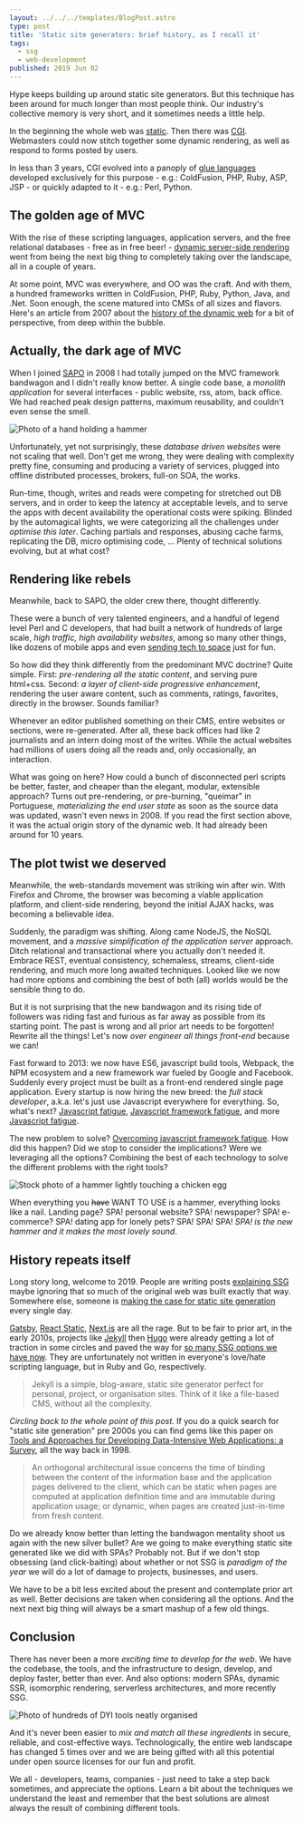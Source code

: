 ```yaml
---
layout: ../../../templates/BlogPost.astro
type: post
title: 'Static site generators: brief history, as I recall it'
tags:
  - ssg
  - web-development
published: 2019 Jun 02
---
```


<Abstract>

Hype keeps building up around static site generators. But this technique has been around for much longer than most people think. Our industry's collective memory is very short, and it sometimes needs a little help.

</Abstract>

In the beginning the whole web was [static](http://info.cern.ch/). Then there was [CGI](https://en.wikipedia.org/wiki/Common_Gateway_Interface). Webmasters could now stitch together some dynamic rendering, as well as respond to forms posted by users.

In less than 3 years, CGI evolved into a panoply of [glue languages](https://en.wikipedia.org/wiki/Scripting_language#Glue_languages) developed exclusively for this purpose - e.g.: ColdFusion, PHP, Ruby, ASP, JSP - or quickly adapted to it - e.g.: Perl, Python.

## The golden age of MVC

With the rise of these scripting languages, application servers, and the free relational databases - free as in free beer! - [dynamic server-side rendering](https://dev.to/sunnysingh/the-benefits-and-origins-of-server-side-rendering-4doh) went from being the next big thing to completely taking over the landscape, all in a couple of years.

At some point, MVC was everywhere, and OO was the craft. And with them, a hundred frameworks written in ColdFusion, PHP, Ruby, Python, Java, and .Net. Soon enough, the scene matured into CMSs of all sizes and flavors. Here's an article from 2007 about the [history of the dynamic web](https://royal.pingdom.com/a-history-of-the-dynamic-web/) for a bit of perspective, from deep within the bubble.

## Actually, the dark age of MVC

When I joined [SAPO](https://www.sapo.pt/) in 2008 I had totally jumped on the MVC framework bandwagon and I didn't really know better. A single code base, a _monolith application_ for several interfaces - public website, rss, atom, back office. We had reached peak design patterns, maximum reusability, and couldn't even sense the smell.

![Photo of a hand holding a hammer](./media/hammer-by-leo-moko.jpg 'The hammer & nail quote comes later. // Photo by Leo Moko on Unsplash https://unsplash.com/photos/B4YHKz6lLrQ')

Unfortunately, yet not surprisingly, these _database driven websites_ were not scaling that well. Don't get me wrong, they were dealing with complexity pretty fine, consuming and producing a variety of services, plugged into offline distributed processes, brokers, full-on SOA, the works.

Run-time, though, writes and reads were competing for stretched out DB servers, and in order to keep the latency at acceptable levels, and to serve the apps with decent availability the operational costs were spiking. Blinded by the automagical lights, we were categorizing all the challenges under _optimise this later_. Caching partials and responses, abusing cache farms, replicating the DB, micro optimising code, ... Plenty of technical solutions evolving, but at what cost?

## Rendering like rebels

Meanwhile, back to SAPO, the older crew there, thought differently.

These were a bunch of very talented engineers, and a handful of legend level Perl and C developers, that had built a network of hundreds of large scale, _high traffic, high availability websites_, among so many other things, like dozens of mobile apps and even [sending tech to space](http://makerfairelisbon.com/en/2014/07/16/spacebits.html) just for fun.

So how did they think differently from the predominant MVC doctrine? Quite simple. First: _pre-rendering all the static content_, and serving pure html+css. Second: _a layer of client-side progressive enhancement_, rendering the user aware content, such as comments, ratings, favorites, directly in the browser. Sounds familiar?

Whenever an editor published something on their CMS, entire websites or sections, were re-generated. After all, these back offices had like 2 journalists and an intern doing most of the writes. While the actual websites had millions of users doing all the reads and, only occasionally, an interaction.

What was going on here? How could a bunch of disconnected perl scripts be better, faster, and cheaper than the elegant, modular, extensible approach? Turns out pre-rendering, or pre-burning, "queimar" in Portuguese, _materializing the end user state_ as soon as the source data was updated, wasn't even news in 2008. If you read the first section above, it was the actual origin story of the dynamic web. It had already been around for 10 years.

## The plot twist we deserved

Meanwhile, the web-standards movement was striking win after win. With Firefox and Chrome, the browser was becoming a viable application platform, and client-side rendering, beyond the initial AJAX hacks, was becoming a believable idea.

Suddenly, the paradigm was shifting. Along came NodeJS, the NoSQL movement, and a _massive simplification of the application server_ approach. Ditch relational and transactional where you actually don't needed it. Embrace REST, eventual consistency, schemaless, streams, client-side rendering, and much more long awaited techniques. Looked like we now had more options and combining the best of both (all) worlds would be the sensible thing to do.

But it is not surprising that the new bandwagon and its rising tide of followers was riding fast and furious as far away as possible from its starting point. The past is wrong and all prior art needs to be forgotten! Rewrite all the things! Let's now _over engineer all things front-end_ because we can!

Fast forward to 2013: we now have ES6, javascript build tools, Webpack, the NPM ecosystem and a new framework war fueled by Google and Facebook. Suddenly every project must be built as a front-end rendered single page application. Every startup is now hiring the new breed: the _full stack developer_, a.k.a. let's just use Javascript everywhere for everything. So, what's next? [Javascript fatigue](https://www.rtorr.com/on-javascript-fatigue/), [Javascript framework fatigue](https://allenpike.com/2015/javascript-framework-fatigue), and more [Javascript fatigue](https://ericclemmons.com/blog/javascript-fatigue).

The new problem to solve? [Overcoming javascript framework fatigue](https://teropa.info/blog/2015/07/15/overcoming-javascript-framework-fatigue.html). How did this happen? Did we stop to consider the implications? Were we leveraging all the options? Combining the best of each technology to solve the different problems with the right tools?

![Stock photo of a hammer lightly touching a chicken egg](./media/hammer-and-egg-pixabay.jpg '// Photo from Pixabay https://pixabay.com/photos/weakness-hammer-crush-egg-eggshell-314401/')

When everything you ~~have~~ WANT TO USE is a hammer, everything looks like a nail. Landing page? SPA! personal website? SPA! newspaper? SPA! e-commerce? SPA! dating app for lonely pets? SPA! SPA! SPA! _SPA! is the new hammer and it makes the most lovely sound_.

## History repeats itself

Long story long, welcome to 2019. People are writing posts [explaining SSG](https://medium.com/@baphemot/whats-server-side-rendering-and-do-i-need-it-cb42dc059b38) maybe ignoring that so much of the original web was built exactly that way. Somewhere else, someone is [making the case for static site generation](https://davidwalsh.name/introduction-static-site-generators) every single day.

[Gatsby](https://www.gatsbyjs.org/), [React Static](https://github.com/react-static/react-static/), [Next.js](https://nextjs.org/) are all the rage. But to be fair to prior art, in the early 2010s, projects like [Jekyll](https://jekyllrb.com/) then [Hugo](https://gohugo.io/) were already getting a lot of traction in some circles and paved the way for [so many SSG options we have now](https://www.staticgen.com/). They are unfortunately not written in everyone's love/hate scripting language, but in Ruby and Go, respectively.

> Jekyll is a simple, blog-aware, static site generator perfect for personal, project, or organisation sites. Think of it like a file-based CMS, without all the complexity.

_Circling back to the whole point of this post._ If you do a quick search for "static site generation" pre 2000s you can find gems like this paper on [Tools and Approaches for Developing Data-Intensive Web Applications: a Survey](http://webml.deib.polimi.it/upload/ent5/1/CompSurvey.pdf), all the way back in 1998.

> An orthogonal architectural issue concerns the time of binding between the content of the information base and the application pages delivered to the client, which can be static when pages are computed at application definition time and are immutable during application usage; or dynamic, when pages are created just-in-time from fresh content.

Do we already know better than letting the bandwagon mentality shoot us again with the new silver bullet? Are we going to make everything static site generated like we did with SPAs? Probably not. But if we don't stop obsessing (and click-baiting) about whether or not SSG is _paradigm of the year_ we will do a lot of damage to projects, businesses, and users.

We have to be a bit less excited about the present and contemplate prior art as well. Better decisions are taken when considering all the options. And the next next big thing will always be a smart mashup of a few old things.

## Conclusion

There has never been a more _exciting time to develop for the web_. We have the codebase, the tools, and the infrastructure to design, develop, and deploy faster, better than ever. And also options: modern SPAs, dynamic SSR, isomorphic rendering, serverless architectures, and more recently SSG.

![Photo of hundreds of DYI tools neatly organised](./media/tools-by-cesar-carlevarino-aragon.jpg '// Photo by Leo Moko on Unsplash https://unsplash.com/photos/NL_DF0Klepc')

And it's never been easier to _mix and match all these ingredients_ in secure, reliable, and cost-effective ways. Technologically, the entire web landscape has changed 5 times over and we are being gifted with all this potential under open source licenses for our fun and profit.

We all - developers, teams, companies - just need to take a step back sometimes, and appreciate the options. Learn a bit about the techniques we understand the least and remember that the best solutions are almost always the result of combining different tools.
